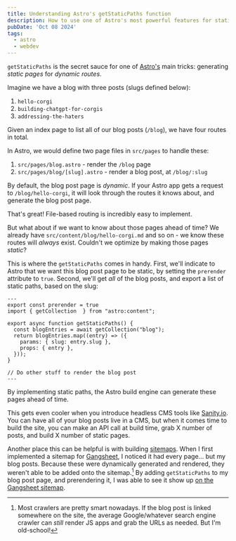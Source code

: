 ```yaml
---
title: Understanding Astro's getStaticPaths function
description: How to use one of Astro's most powerful features for static site generation.
pubDate: 'Oct 08 2024'
tags:
  - astro
  - webdev
---
```


`getStaticPaths` is the secret sauce for one of [Astro's](/an-introduction-to-astros-content-system/) main tricks: generating _static pages_ for _dynamic routes_.

Imagine we have a blog with three posts (slugs defined below):

1. `hello-corgi`
2. `building-chatgpt-for-corgis`
3. `addressing-the-haters`

Given an index page to list all of our blog posts (`/blog`), we have four routes in total.

In Astro, we would define two page files in `src/pages` to handle these:

1. `src/pages/blog.astro` - render the `/blog` page
2. `src/pages/blog/[slug].astro` - render a blog post, at `/blog/:slug`

By default, the blog post page is _dynamic_. If your Astro app gets a request to `/blog/hello-corgi`, it will look through the routes it knows about, and generate the blog post page.

That's great! File-based routing is incredibly easy to implement.

But what about if we want to know about those pages ahead of time? We already have `src/content/blog/hello-corgi.md` and so on - we know these routes will _always_ exist. Couldn't we optimize by making those pages _static_?

This is where the `getStaticPaths` comes in handy. First, we'll indicate to Astro that we want this blog post page to be static, by setting the `prerender` attribute to `true`. Second, we'll get _all_ of the blog posts, and export a list of static paths, based on the slug:

```astro
---
export const prerender = true
import { getCollection  } from "astro:content";

export async function getStaticPaths() {
  const blogEntries = await getCollection("blog");
  return blogEntries.map((entry) => ({
    params: { slug: entry.slug },
    props: { entry },
  }));
}

// Do other stuff to render the blog post
---
```

By implementing static paths, the Astro build engine can generate these pages ahead of time.

This gets even cooler when you introduce headless CMS tools like [Sanity.io](https://sanity.io). You can have all of your blog posts live in a CMS, but when it comes time to build the site, you can make an API call at build time, grab X number of posts, and build X number of static pages.

Another place this can be helpful is with building [sitemaps](https://docs.astro.build/en/guides/integrations-guide/sitemap). When I first implemented a sitemap for [Gangsheet](https://gangsheet.app), I noticed it had every page... but my blog posts. Because these were dynamically generated and rendered, they weren't able to be added onto the sitemap.[^1] By adding `getStaticPaths` to my blog post page, and prerendering it, I was able to see it show up [on the Gangsheet sitemap](https://gangsheet.app/sitemap-0.xml).

[^1]: Most crawlers are pretty smart nowadays. If the blog post is linked somewhere on the site, the average Google/whatever search engine crawler can _still_ render JS apps and grab the URLs as needed. But I'm old-school!
